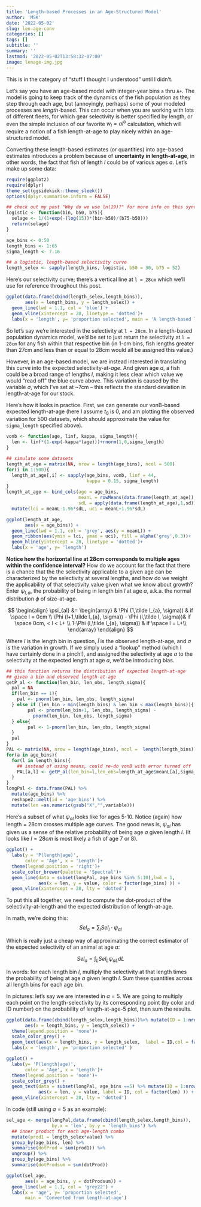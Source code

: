 ```yaml
---
title: 'Length-based Processes in an Age-Structured Model'
author: 'MSK'
date: '2022-05-02'
slug: len-age-conv
categories: []
tags: []
subtitle: ''
summary: '' 
lastmod: '2022-05-02T13:58:32-07:00'
image: lenage-img.jpg
---
```


This is in the category of "stuff I thought I understood" until I didn't.

Let's say you have an age-based model with integer-year bins `a` thru `A+`. The model is going to keep track of the dynamics of the fish population as they step through each age, but (annoyingly, perhaps) some of your modeled processes are *length*-based. This can occur when you are working with lots of different fleets, for which gear selectivity is better specified by length, or even the simple inclusion of our favorite $w_{l} = a l^b$ calculation, which will require a notion of a fish length-at-age to play nicely within an age-structured model.

Converting these length-based estimates (or quantities) into age-based estimates introduces a problem because of **uncertainty in length-at-age**, in other words, the fact that fish of length $l$ could be of various ages $a$. Let's make up some data:

```r
require(ggplot2)
require(dplyr)
theme_set(ggsidekick::theme_sleek())
options(dplyr.summarise.inform = FALSE)
```

```r
## check out my post "Why do we use ln(19)?" for more info on this syntax:
logistic <- function(bin, b50, b75){
  selage <- 1/(1+exp(-(log(15))*(bin-b50)/(b75-b50)))
  return(selage)
} 

age_bins <- 0:50
length_bins <- 1:65
sigma_length <- 7.16

## a logistic, length-based selectivity curve
length_selex <- sapply(length_bins, logistic, b50 = 30, b75 = 52)

```
Here's our selectivity curve; there's a vertical line at `l = 28cm` which we'll use for reference throughout this post.
```r
ggplot(data.frame(cbind(length_selex,length_bins)),
       aes(x = length_bins, y = length_selex)) +
  geom_line(lwd = 1.1, col = 'blue') +
  geom_vline(xintercept = 28, linetype = 'dotted')+
  labs(x = 'length', y= 'proportion selected', main = 'A length-based logistic selectivity curve with L_50% = 30cm and L_75% = 52cm')
```
So let's say we're interested in the selectivity at `l = 28cm`. In a length-based population dynamics model, we'd be set to just return the selectivity at `l = 28cm` for any fish within that respective bin (in 1-cm bins, fish lengths greater than 27cm and less than or equal to 28cm would all be assigned this value.) 

However, in an age-based model, we are instead interested in translating this curve into the expected selectivity-at-*age*. And given age $a$, a fish could be a broad range of lengths $l$, making it less clear which value we would "read off" the blue curve above. This variation is caused by the variable $\sigma$, which I've set at ~7cm -- this reflects the standard deviation in length-at-age for our stock. 

Here's how it looks in practice. First, we can generate our vonB-based expected length-at-age (here I assume $t_0$ is 0, and am plotting the observed variation for 500 datasets, which should approximate the value for `sigma_length` specified above). 


```r
vonb <- function(age, linf, kappa, sigma_length){
  len <- linf*(1-exp(-kappa*(age)))+rnorm(1,0,sigma_length)
}

## simulate some datasets
length_at_age = matrix(NA, nrow = length(age_bins), ncol = 500)
for(i in 1:500){
  length_at_age[,i] <- sapply(age_bins, vonb, linf = 44,
                              kappa = 0.15, sigma_length)
}
length_at_age <- bind_cols(age = age_bins, 
                           meanL = rowMeans(data.frame(length_at_age)),
                           sdL = apply(data.frame(length_at_age),1,sd))%>%
  mutate(lci = meanL-1.96*sdL, uci = meanL+1.96*sdL)

ggplot(length_at_age,
       aes(x = age_bins)) +
  geom_line(lwd = 1.1, col = 'grey', aes(y = meanL)) +
  geom_ribbon(aes(ymin = lci, ymax = uci), fill = alpha('grey',0.3))+
  geom_hline(yintercept = 28, linetype = 'dotted')+
  labs(x = 'age', y= 'length')
```

**Notice how the horizontal line at 28cm corresponds to multiple ages within the confidence interval?** How do we account for the fact that there is a chance that the the selectivity applicable to a given age can be characterized by the selectivity at several lengths, and how do we weight the applicability of that selectivity value given what we know about growth? Enter $\psi_{l,a}$, the probability of being in length bin $l$ at age $a$, a.k.a. the normal distribution $\phi$ of size-at-age. 

$$
\begin{align}
\psi_{al} &= \begin{array} 
   & \Phi (1,\tilde l_{a}, \sigma)) & if \space l = 0cm \\
   \Phi (l+1,\tilde l_{a}, \sigma)) - \Phi (l,\tilde l, \sigma))& if \space 0cm, < l < L+ \\
   1-\Phi (l,\tilde l_{a}, \sigma)) & if \space l = L+\\
\end{array}
\end{align}
$$

Where $l$ is the length bin in question, $\tilde l$ is the observed length-at-age, and  $\sigma$ is the variation in growth. If we simply used a "lookup" method (which I have certainly done in a pinch!), and assigned the selectivity at age $a$ to the selectivity at the expected length at age $a$, we'd be introducing bias. 


```r
## this function returns the distribution of expected length-at-age 
## given a bin and observed length-at-age
getP_al <- function(len_bin, len_obs, length_sigma){
  pal = NA
  if(len_bin == 1){
    pal <- pnorm(len_bin, len_obs, length_sigma)
  } else if (len_bin > min(length_bins) & len_bin < max(length_bins)){
        pal <- pnorm(len_bin+1, len_obs, length_sigma) - 
          pnorm(len_bin, len_obs, length_sigma)
  } else{
        pal <- 1-pnorm(len_bin, len_obs, length_sigma)
  }
  pal
}
PAL <- matrix(NA, nrow = length(age_bins), ncol =  length(length_bins))
for(a in age_bins){
  for(l in length_bins){
    ## instead of using means, could re-do vonB with error turned off
    PAL[a,l] <- getP_al(len_bin=l,len_obs=length_at_age$meanL[a],sigma_length )
  }
}
longPal <- data.frame(PAL) %>%
  mutate(age_bins) %>%
  reshape2::melt(id = 'age_bins') %>% 
  mutate(len =as.numeric(gsub("X","",variable))) 
```
Here's a subset of what $\psi_{al}$ looks like for ages 5-10. Notice (again) how length = 28cm crosses multiple age curves. The good news is, $\psi_{al}$ has given us a sense of the relative probability of being age $a$ given length $l$. (It looks like $l = 28cm$ is most likely a fish of age 7 or 8).

```r
ggplot() +
  labs(y = 'P(length|age)',  
       color = 'Age', x = 'Length')+
  theme(legend.position = 'right')+
  scale_color_brewer(palette = 'Spectral')+
  geom_line(data = subset(longPal, age_bins %in% 5:10),lwd = 1,
            aes(x = len, y = value, color = factor(age_bins) )) +
  geom_vline(xintercept = 28, lty = 'dotted')
```
To put this all together, we need to compute the dot-product of the selectivity-at-length and the expected distribution of length-at-age.



In math, we're doing this:
$$
Sel_a = \sum_l Sel_l \cdot \psi_{al}
$$




Which is really just a cheap way of approximating the correct estimator of the expected selectivity of an animal at age $a$: 

$$
Sel_a = \int_L Sel_L  \psi_{aL} dL
$$

In words: for each length bin $l$, multiply the selectivity at that length times the probability of being at age $a$ given length $l$. Sum these quantities across all length bins for each age bin.

In pictures: let's say we are interested in $a = 5$. We are going to multiply each point on the length-selectivity by its corresponding point (by color and ID number) on the probability of length-at-age-5 plot, then sum the results. 

```r
ggplot(data.frame(cbind(length_selex,length_bins))%>% mutate(ID = 1:nrow(.)),
       aes(x = length_bins, y = length_selex)) +
  theme(legend.position = 'none')+
  scale_color_grey() +
  geom_text(aes(x = length_bins, y = length_selex,  label = ID,col = factor(length_bins)))+
  labs(x = 'length', y= 'proportion selected' )
```

```r
ggplot() +
  labs(y= 'P(length|age)',
       color = 'Age', x = 'Length')+
  theme(legend.position = 'none')+
  scale_color_grey() +
  geom_text(data = subset(longPal, age_bins ==5) %>% mutate(ID = 1:nrow(.)),
            aes(x = len, y = value, label = ID, col = factor(len) )) +
  geom_vline(xintercept = 28, lty = 'dotted')
```


In code (still using $a = 5$ as an example):

```r
sel_age <- merge(longPal,data.frame(cbind(length_selex,length_bins)),
                 by.x = 'len', by.y = 'length_bins') %>%
  ## inner product for each age-length combo
  mutate(prod1 = length_selex*value) %>% 
  group_by(age_bins, len) %>%
  summarise(dotProd = sum(prod1)) %>%
  ungroup() %>%
  group_by(age_bins) %>%
  summarise(dotProdsum = sum(dotProd))

ggplot(sel_age,
       aes(x = age_bins, y = dotProdsum)) +
  geom_line(lwd = 1.1, col = 'grey22') +
  labs(x = 'age', y= 'proportion selected', 
       main = 'Converted from length-at-age')

```

